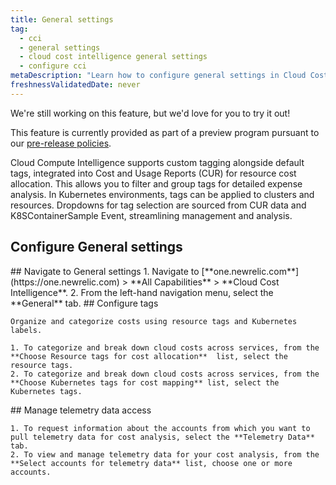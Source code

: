 ```yaml
---
title: General settings
tag:
  - cci
  - general settings
  - cloud cost intelligence general settings
  - configure cci
metaDescription: "Learn how to configure general settings in Cloud Cost Intelligence, including account management, data retention, and notification preferences."
freshnessValidatedDate: never
---
```


<Callout title="preview">
  We're still working on this feature, but we'd love for you to try it out!

  This feature is currently provided as part of a preview program pursuant to our [pre-release policies](/docs/licenses/license-information/referenced-policies/new-relic-pre-release-policy).
</Callout>

Cloud Compute Intelligence supports custom tagging alongside default tags, integrated into Cost and Usage Reports (CUR) for resource cost allocation. This allows you to filter and group tags for detailed expense analysis. In Kubernetes environments, tags can be applied to clusters and resources. Dropdowns for tag selection are sourced from CUR data and K8SContainerSample Event, streamlining management and analysis.

## Configure General settings

<Steps>

  <Step>
    ## Navigate to General settings
      1. Navigate to <DNT>[**one.newrelic.com**](https://one.newrelic.com) > **All Capabilities** > **Cloud Cost Intelligence**</DNT>.
      2. From the left-hand navigation menu, select the **General** tab.
  </Step>

  <Step>
    ## Configure tags

    Organize and categorize costs using resource tags and Kubernetes labels.

    1. To categorize and break down cloud costs across services, from the **Choose Resource tags for cost allocation**  list, select the resource tags.
    2. To categorize and break down cloud costs across services, from the **Choose Kubernetes tags for cost mapping** list, select the Kubernetes tags.
  </Step>

  <Step>
    ## Manage telemetry data access

    1. To request information about the accounts from which you want to pull telemetry data for cost analysis, select the **Telemetry Data** tab.
    2. To view and manage telemetry data for your cost analysis, from the **Select accounts for telemetry data** list, choose one or more accounts.
  </Step>

</Steps>